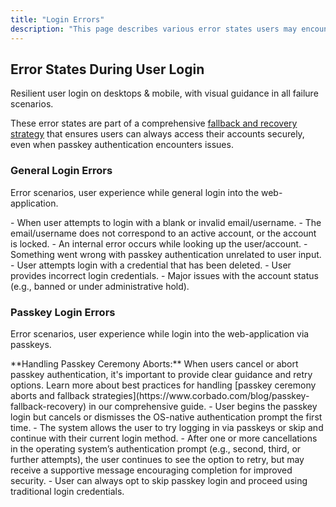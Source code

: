 ```yaml
---
title: "Login Errors"
description: "This page describes various error states users may encounter when attempting to sign in using a passkey."
---
```



## Error States During User Login

Resilient user login on desktops & mobile, with visual guidance in all failure scenarios.

These error states are part of a comprehensive [fallback and recovery strategy](https://www.corbado.com/blog/passkey-fallback-recovery) that ensures users can always access their accounts securely, even when passkey authentication encounters issues.

### General Login Errors

Error scenarios, user experience while general login into the web-application.

<Tabs>
  <Tab title="macOS">
    <ToolingFrame 
        imageURL="/images/authentication-flow/web-app/desktop/passkey-login-errorstates-macos.png"
        caption="macOS general login error states"
        imageName="passkey-login-errorstates-macos.png"
    />
  </Tab>

<Tab title="Windows">
    <ToolingFrame
        imageURL="/images/authentication-flow/web-app/desktop/passkey-login-errorstates-windows.png"
        caption="Windows general login error states"
        imageName="passkey-login-errorstates-windows.png"
    />
</Tab>
<Tab title="iOS">
    <ToolingFrame
        imageURL="/images/authentication-flow/web-app/mobile/passkey-login-errorstates-ios.png"
        caption="iOS general login error states"
        imageName="passkey-login-errorstates-ios.png"
    />
</Tab>

  <Tab title="Android">
    <ToolingFrame 
        imageURL="/images/authentication-flow/web-app/mobile/passkey-login-errorstates-android.png"
        caption="Android general login error states"
        imageName="passkey-login-errorstates-android.png"
    />
  </Tab>
</Tabs>

<Steps>
    <Step title="Error: no identifier / unrecognised identifier">
        - When user attempts to login with a blank or invalid email/username. 
    </Step>
    <Step title="Error: account locked / not found">
        - The email/username does not correspond to an active account, or the account is locked.
    </Step>
    <Step title="Error: system / API error related to lookup">
        - An internal error occurs while looking up the user/account.
    </Step>
    <Step title="Error: general passkey login error">
        - Something went wrong with passkey authentication unrelated to user input.
    </Step>
    <Step title="Error: tried deleted passkey">
        - User attempts login with a credential that has been deleted.
    </Step>
    <Step title="Error: incorrect Username / Password">
        - User provides incorrect login credentials.
    </Step>
    <Step title="Error: critical account error">
        - Major issues with the account status (e.g., banned or under administrative hold).
    </Step>

</Steps>

### Passkey Login Errors

Error scenarios, user experience while login into the web-application via passkeys.

<Info>
    **Handling Passkey Ceremony Aborts:** When users cancel or abort passkey authentication, it's important to provide clear guidance and retry options. Learn more about best practices for handling [passkey ceremony aborts and fallback strategies](https://www.corbado.com/blog/passkey-fallback-recovery) in our comprehensive guide.
</Info>

<Tabs>
  <Tab title="macOS">
    <ToolingFrame 
        imageURL="/images/authentication-flow/web-app/desktop/passkey-errorstates-macos.png"
        caption="macOS passkey login error states"
        imageName="passkey-errorstates-macos.png"
    />
  </Tab>

<Tab title="Windows">
    <ToolingFrame
        imageURL="/images/authentication-flow/web-app/desktop/passkey-errorstates-windows.png"
        caption="Windows passkey login error states"
        imageName="passkey-errorstates-windows.png"
    />
</Tab>
<Tab title="iOS">
    <ToolingFrame
        imageURL="/images/authentication-flow/web-app/mobile/passkey-errorstates-ios.png"
        caption="iOS passkey login error states"
        imageName="passkey-errorstates-ios.png"
    />
</Tab>

  <Tab title="Android">
    <ToolingFrame 
        imageURL="/images/authentication-flow/web-app/mobile/passkey-errorstates-android.png"
        caption="Android passkey login error states"
        imageName="passkey-errorstates-android.png"
    />
  </Tab>
</Tabs>

<Steps>
    <Step title="Passkey login aborted during OS prompt (first attempt)">
        - User begins the passkey login but cancels or dismisses the OS-native authentication prompt the first time.
        - The system allows the user to try logging in via passkeys or skip and continue with their current login method.
    </Step>
    <Step title="Passkey login aborted during OS prompt (subsequent attempts)">
        - After one or more cancellations in the operating system’s authentication prompt (e.g., second, third, or further attempts), the user continues to see the option to retry, but may receive a supportive message encouraging completion for improved security.
        - User can always opt to skip passkey login and proceed using traditional login credentials.
    </Step>

</Steps>
